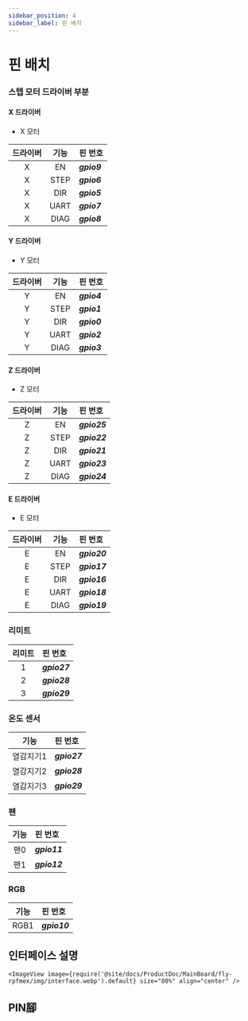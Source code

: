 ```yaml
---
sidebar_position: 4
sidebar_label: 핀 배치
---
```


# 핀 배치

### 스텝 모터 드라이버 부분

<!-- tabs:start -->

#### **X 드라이버**

* X 모터

| 드라이버 | 기능 | 핀 번호 |
| :----: | :----: | :----- |
| X | EN | ***gpio9*** |
| X | STEP | ***gpio6*** |
| X | DIR | ***gpio5*** |
| X | UART | ***gpio7*** |
| X | DIAG | ***gpio8*** |

#### **Y 드라이버**

* Y 모터

| 드라이버 | 기능 | 핀 번호 |
| :----: | :----: | :----- |
| Y | EN | ***gpio4*** |
| Y | STEP | ***gpio1*** |
| Y | DIR | ***gpio0*** |
| Y | UART | ***gpio2*** |
| Y | DIAG | ***gpio3*** |

#### **Z 드라이버**

* Z 모터

| 드라이버 | 기능 | 핀 번호 |
| :----: | :----: | :----- |
| Z | EN | ***gpio25*** |
| Z | STEP | ***gpio22*** |
| Z | DIR | ***gpio21*** |
| Z | UART | ***gpio23*** |
| Z | DIAG | ***gpio24*** |

#### **E 드라이버**

* E 모터

| 드라이버 | 기능 | 핀 번호 |
| :----: | :----: | :----- |
| E | EN | ***gpio20*** |
| E | STEP | ***gpio17*** |
| E | DIR | ***gpio16*** |
| E | UART | ***gpio18*** |
| E | DIAG | ***gpio19*** |

<!-- tabs:end -->


### 리미트

| 리미트 | 핀 번호 |
| :----: | :----- |
| 1 | ***gpio27*** |
| 2 | ***gpio28*** |
| 3 | ***gpio29*** |

### 온도 센서

| 기능 | 핀 번호 |
| :----: | :----- |
| 열감지기1 | ***gpio27*** |
| 열감지기2 | ***gpio28*** |
| 열감지기3 | ***gpio29*** |

### 팬

| 기능 | 핀 번호 |
| :----: | :----- |
| 팬0 | ***gpio11*** |
| 팬1 | ***gpio12*** |

### RGB

| 기능 | 핀 번호 |
| :----: | :----- |
| RGB1 | ***gpio10*** |


## 인터페이스 설명
    <ImageView image={require('@site/docs/ProductDoc/MainBoard/fly-rpfmex/img/interface.webp').default} size="80%" align="center" />

## PIN腳

